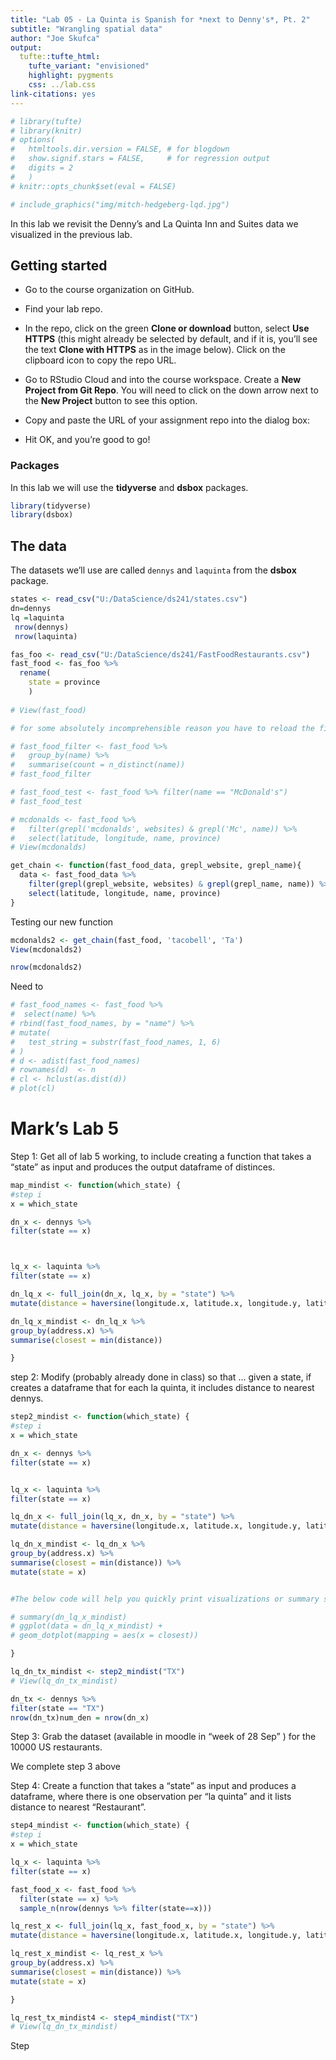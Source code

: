 ```yaml
---
title: "Lab 05 - La Quinta is Spanish for *next to Denny's*, Pt. 2"
subtitle: "Wrangling spatial data"
author: "Joe Skufca"
output: 
  tufte::tufte_html:
    tufte_variant: "envisioned"
    highlight: pygments
    css: ../lab.css
link-citations: yes
---
```


```r
# library(tufte)
# library(knitr)
# options(
#   htmltools.dir.version = FALSE, # for blogdown
#   show.signif.stars = FALSE,     # for regression output
#   digits = 2
#   )
# knitr::opts_chunk$set(eval = FALSE)
```

```r
# include_graphics("img/mitch-hedgeberg-lqd.jpg")
```

In this lab we revisit the Denny's and La Quinta Inn and Suites data we visualized in the previous lab.

## Getting started

- Go to the course organization on GitHub.

- Find your lab repo.

- In the repo, click on the green **Clone or download** button, select  **Use HTTPS** (this might already be selected by default, and if it is,  you'll see the text **Clone with HTTPS** as in the image below). Click on  the clipboard icon to copy the repo URL.

- Go to RStudio Cloud and into the course workspace. Create a **New Project from Git Repo**. You will need to click on the down arrow next to the **New Project** button to see this option.

- Copy and paste the URL of your assignment repo into the dialog box:

- Hit OK, and you're good to go!

### Packages

In this lab we will use the **tidyverse** and **dsbox** packages.

```r
library(tidyverse) 
library(dsbox) 
```

## The data

The datasets we'll use are called `dennys` and `laquinta` from the **dsbox** package. 


```r
states <- read_csv("U:/DataScience/ds241/states.csv")
dn=dennys
lq =laquinta
 nrow(dennys)
 nrow(laquinta)
```

```r
fas_foo <- read_csv("U:/DataScience/ds241/FastFoodRestaurants.csv")
fast_food <- fas_foo %>%
  rename(
    state = province
    )
  
# View(fast_food)

# for some absolutely incomprehensible reason you have to reload the files window for this to run.
```


```r
# fast_food_filter <- fast_food %>%
#   group_by(name) %>%
#   summarise(count = n_distinct(name)) 
# fast_food_filter
```
```r
# fast_food_test <- fast_food %>% filter(name == "McDonald's")
# fast_food_test
```

```r
# mcdonalds <- fast_food %>%
#   filter(grepl('mcdonalds', websites) & grepl('Mc', name)) %>%
#   select(latitude, longitude, name, province)
# View(mcdonalds)
```

```r
get_chain <- function(fast_food_data, grepl_website, grepl_name){
  data <- fast_food_data %>% 
    filter(grepl(grepl_website, websites) & grepl(grepl_name, name)) %>%
    select(latitude, longitude, name, province)
}
```

Testing our new function 
```r
mcdonalds2 <- get_chain(fast_food, 'tacobell', 'Ta')
View(mcdonalds2)
```


```r
nrow(mcdonalds2)
```

Need to 

```r
# fast_food_names <- fast_food %>%
#  select(name) %>%
# rbind(fast_food_names, by = "name") %>%
# mutate(
#   test_string = substr(fast_food_names, 1, 6)
# )
# d <- adist(fast_food_names)
# rownames(d)  <- n 
# cl <- hclust(as.dist(d)) 
# plot(cl)
```

# Mark's Lab 5
Step 1:
Get all of lab 5 working, to include creating a function that takes a "state" as input and produces the output dataframe of distinces.
```r
map_mindist <- function(which_state) {
#step i
x = which_state

dn_x <- dennys %>%
filter(state == x)



lq_x <- laquinta %>%
filter(state == x)

dn_lq_x <- full_join(dn_x, lq_x, by = "state") %>%
mutate(distance = haversine(longitude.x, latitude.x, longitude.y, latitude.y, round = 1))

dn_lq_x_mindist <- dn_lq_x %>%
group_by(address.x) %>%
summarise(closest = min(distance))

}
```

step 2:
Modify (probably already done in class) so that ... given a state, if creates a dataframe that for each la quinta, it includes distance to nearest dennys.
```r
step2_mindist <- function(which_state) {
#step i
x = which_state

dn_x <- dennys %>%
filter(state == x)


lq_x <- laquinta %>%
filter(state == x)

lq_dn_x <- full_join(lq_x, dn_x, by = "state") %>%
mutate(distance = haversine(longitude.x, latitude.x, longitude.y, latitude.y, round = 1))

lq_dn_x_mindist <- lq_dn_x %>%
group_by(address.x) %>%
summarise(closest = min(distance)) %>%
mutate(state = x)


#The below code will help you quickly print visualizations or summary statistics

# summary(dn_lq_x_mindist)
# ggplot(data = dn_lq_x_mindist) +
# geom_dotplot(mapping = aes(x = closest))

}
```


```r
lq_dn_tx_mindist <- step2_mindist("TX")
# View(lq_dn_tx_mindist)

dn_tx <- dennys %>%
filter(state == "TX")
nrow(dn_tx)num_den = nrow(dn_x)
```



Step 3:
Grab the dataset (available in moodle in "week of 28 Sep" ) for the 10000 US restaurants.

We complete step 3 above

Step 4:
Create a function that takes a "state" as input and produces a dataframe, where there is one observation per "la quinta" and it lists distance to nearest "Restaurant".
```r
step4_mindist <- function(which_state) {
#step i
x = which_state

lq_x <- laquinta %>%
filter(state == x)

fast_food_x <- fast_food %>%
  filter(state == x) %>%
  sample_n(nrow(dennys %>% filter(state==x)))

lq_rest_x <- full_join(lq_x, fast_food_x, by = "state") %>%
mutate(distance = haversine(longitude.x, latitude.x, longitude.y, latitude.y, round = 1))

lq_rest_x_mindist <- lq_rest_x %>%
group_by(address.x) %>%
summarise(closest = min(distance)) %>%
mutate(state = x)

}
```


```r
lq_rest_tx_mindist4 <- step4_mindist("TX")
# View(lq_dn_tx_mindist)

```


Step
    
    